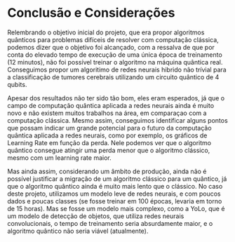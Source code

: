 # Conclusão e Considerações

Relembrando o objetivo inicial do projeto, que era propor algoritmos quânticos para problemas difíceis de resolver com computação clássica, podemos dizer que o objetivo foi alcançado,
com a ressalva de que por conta do elevado tempo de execução de uma única época de treinamento (12 minutos), não foi possível treinar o algoritmo na máquina quântica real.
Conseguimos propor um algoritimo de redes neurais hibrido não trívial para a classificação de tumores cerebrais utilizando um circuito quântico de 4 qubits.

Apesar dos resultados não ter sido tão bom, eles eram esperados, já que o campo de computação quântica aplicada a redes neurais ainda é muito novo e não existem muitos trabalhos na área, em 
comparaçao com a computação clássica. Mesmo assim, conseguimos identificar alguns pontos que possam indicar um grande potencial para o futuro da computação quântica aplicada a redes neurais, como 
por exemplo, os gráficos de Learning Rate em função da perda. Nele podemos ver que o algoritmo quântico consegue atingir uma perda menor que o algoritmo clássico, mesmo com um learning rate maior.

Mas ainda assim, considerando um âmbito de produção, ainda não é possível justificar a migração de um algoritmo clássico para um quântico, já que o algoritmo quântico ainda é muito mais lento que o
clássico. No caso deste projeto, utilizamos um modelo leve de redes neurais, e com poucos dados e poucas classes (se fosse treinar em 100 épocas, levaria em torno de 15 horas). Mas se fosse um modelo
mais complexo, como a YoLo, que é um modelo de detecção de objetos, que utiliza redes neurais convolucionais, o tempo de treinamento seria absurdamente maior, e o algoritmo quântico não seria viável (atualmente).